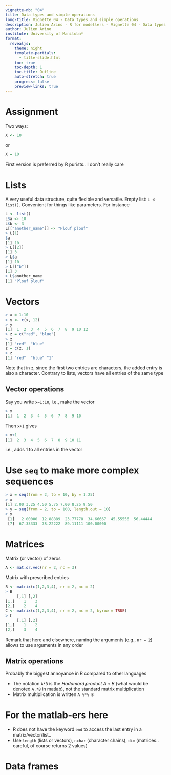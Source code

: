 ---
vignette-nb: "04"
title: Data types and simple operations
long-title: Vignette 04 - Data types and simple operations
description: Julien Arino - R for modellers - Vignette 04 - Data types and simple operations
author: Julien Arino
institute: University of Manitoba*
format: 
  revealjs:
    theme: night    
    template-partials:
      - title-slide.html
    toc: true
    toc-depth: 1
    toc-title: Outline
    auto-stretch: true
    progress: false
    preview-links: true
---

# Assignment

Two ways:

```R
X <- 10
```

or

```R
X = 10
```

First version is preferred by R purists.. I don't really care

# Lists

A very useful data structure, quite flexible and versatile. Empty list: `L <- list()`. Convenient for things like parameters. For instance

```R
L <- list()
L$a <- 10
L$b <- 3
L[["another_name"]] <- "Plouf plouf"
> L[1]
$a
[1] 10
> L[[2]]
[1] 3
> L$a
[1] 10
> L[["b"]]
[1] 3
> L$another_name
[1] "Plouf plouf"
```

# Vectors

```R
> x = 1:10
> y <- c(x, 12)
> y
[1]  1  2  3  4  5  6  7  8  9 10 12
> z = c("red", "blue")
> z
[1] "red"  "blue"
z = c(z, 1)
> z
[1] "red"  "blue" "1"
```
Note that in `z`, since the first two entries are characters, the added entry is also a character. Contrary to lists, vectors have all entries of the same type

## Vector operations

Say you write `x=1:10`, i.e., make the vector
```R
> x
[1]  1  2  3  4  5  6  7  8  9 10
```
Then `x+1` gives
```R
> x+1
[1]  2  3  4  5  6  7  8  9 10 11
 ```
i.e., adds 1 to all entries in the vector

# Use `seq` to make more complex sequences

```R
> x = seq(from = 2, to = 10, by = 1.25)
> x
[1] 2.00 3.25 4.50 5.75 7.00 8.25 9.50
> y = seq(from = 2, to = 100, length.out = 10)
> y
 [1]   2.00000  12.88889  23.77778  34.66667  45.55556  56.44444
 [7]  67.33333  78.22222  89.11111 100.00000
```

# Matrices

Matrix (or vector) of zeros
```R
A <- mat.or.vec(nr = 2, nc = 3)
```

Matrix with prescribed entries

```R
B <- matrix(c(1,2,3,4), nr = 2, nc = 2)
> B
     [,1] [,2]
[1,]    1    3
[2,]    2    4
C <- matrix(c(1,2,3,4), nr = 2, nc = 2, byrow = TRUE)
> C
     [,1] [,2]
[1,]    1    2
[2,]    3    4
```

Remark that here and elsewhere, naming the arguments (e.g., `nr = 2`) allows to use arguments in any order

## Matrix operations

Probably the biggest annoyance in R compared to other languages

- The notation `A*B` is the *Hadamard product* $A\circ B$ (what would be denoted `A.*B` in matlab), not the standard matrix multiplication
- Matrix multiplication is written `A %*% B`

# For the matlab-ers here

- R does not have the keyword `end` to access the last entry in a matrix/vector/list..
- Use `length` (lists or vectors), `nchar` (character chains), `dim` (matrices.. careful, of course returns 2 values)

# Data frames
